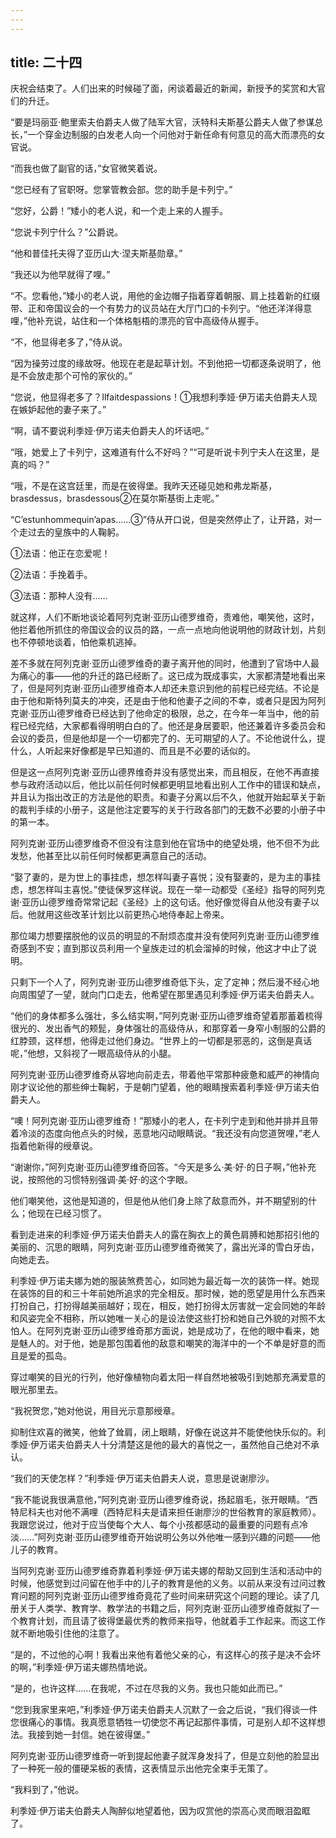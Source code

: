 ```yaml
---
---
---
```

title: 二十四
---



庆祝会结束了。人们出来的时候碰了面，闲谈着最近的新闻，新授予的奖赏和大官们的升迁。

“要是玛丽亚·鲍里索夫伯爵夫人做了陆军大官，沃特科夫斯基公爵夫人做了参谋总长，”一个穿金边制服的白发老人向一个问他对于新任命有何意见的高大而漂亮的女官说。

“而我也做了副官的话，”女官微笑着说。

“您已经有了官职呀。您掌管教会部。您的助手是卡列宁。”

“您好，公爵！”矮小的老人说，和一个走上来的人握手。

“您说卡列宁什么？”公爵说。

“他和普佳托夫得了亚历山大·涅夫斯基勋章。”

“我还以为他早就得了哩。”

“不。您看他，”矮小的老人说，用他的金边帽子指着穿着朝服、肩上挂着新的红缀带、正和帝国议会的一个有势力的议员站在大厅门口的卡列宁。“他还洋洋得意哩，”他补充说，站住和一个体格魁梧的漂亮的官中高级侍从握手。

“不，他显得老多了，”侍从说。

“因为操劳过度的缘故呀。他现在老是起草计划。不到他把一切都逐条说明了，他是不会放走那个可怜的家伙的。”

“您说，他显得老多了？Ilfaitdespassions！①我想利季娅·伊万诺夫伯爵夫人现在嫉妒起他的妻子来了。”

“啊，请不要说利季娅·伊万诺夫伯爵夫人的坏话吧。”

“哦，她爱上了卡列宁，这难道有什么不好吗？”“可是听说卡列宁夫人在这里，是真的吗？”

“哦，不是在这宫廷里，而是在彼得堡。我昨天还碰见她和弗龙斯基，brasdessus，brasdessous②在莫尔斯基街上走呢。”

“C’estunhommequin’apas……③”侍从开口说，但是突然停止了，让开路，对一个走过去的皇族中的人鞠躬。



①法语：他正在恋爱呢！

②法语：手挽着手。

③法语：那种人没有……

就这样，人们不断地谈论着阿列克谢·亚历山德罗维奇，责难他，嘲笑他，这时，他拦着他所抓住的帝国议会的议员的路，一点一点地向他说明他的财政计划，片刻也不停顿地谈着，怕他乘机逃掉。

差不多就在阿列克谢·亚历山德罗维奇的妻子离开他的同时，他遭到了官场中人最为痛心的事——他的升迁的路已经断了。这已成为既成事实，大家都清楚地看出来了，但是阿列克谢·亚历山德罗维奇本人却还未意识到他的前程已经完结。不论是由于他和斯特列莫夫的冲突，还是由于他和他妻子之间的不幸，或者只是因为阿列克谢·亚历山德罗维奇已经达到了他命定的极限，总之，在今年一年当中，他的前程已经完结，大家都看得明明白白的了。他还是身居要职，他还兼着许多委员会和会议的委员，但是他却是一个一切都完了的、无可期望的人了。不论他说什么，提什么，人听起来好像都是早已知道的、而且是不必要的话似的。

但是这一点阿列克谢·亚历山德界维奇并没有感觉出来，而且相反，在他不再直接参与政府活动以后，他比以前任何时候都更明显地看出别人工作中的错误和缺点，并且认为指出改正的方法是他的职责。和妻子分离以后不久，他就开始起草关于新的裁判手续的小册子，这是他注定要写的关于行政各部门的无数不必要的小册子中的第一本。

阿列克谢·亚历山德罗维奇不但没有注意到他在官场中的绝望处境，他不但不为此发愁，他甚至比以前任何时候都更满意自己的活动。

“娶了妻的，是为世上的事挂虑，想怎样叫妻子喜悦；没有娶妻的，是为主的事挂虑，想怎样叫主喜悦。”使徒保罗这样说。现在一举一动都受《圣经》指导的阿列克谢·亚历山德罗维奇常常记起《圣经》上的这句话。他好像觉得自从他没有妻子以后。他就用这些改革计划比以前更热心地侍奉起上帝来。

那位竭力想要摆脱他的议员的明显的不耐烦态度并没有使阿列克谢·亚历山德罗维奇感到不安；直到那议员利用一个皇族走过的机会溜掉的时候，他这才中止了说明。

只剩下一个人了，阿列克谢·亚历山德罗维奇低下头，定了定神；然后漫不经心地向周围望了一望，就向门口走去，他希望在那里遇见利季娅·伊万诺夫伯爵夫人。

“他们的身体都多么强壮，多么结实啊，”阿列克谢·亚历山德罗维奇望着那蓄着梳得很光的、发出香气的颊髭，身体强壮的高级侍从，和那穿着一身窄小制服的公爵的红脖颈，这样想，他得走过他们身边。“世界上的一切都是邪恶的，这倒是真话呢，”他想，又斜视了一眼高级侍从的小腿。

阿列克谢·亚历山德罗维奇从容地向前走去，带着他平常那种疲惫和威严的神情向刚才议论他的那些绅士鞠躬，于是朝门望着，他的眼睛搜索着利季娅·伊万诺夫伯爵夫人。

“噢！阿列克谢·亚历山德罗维奇！”那矮小的老人，在卡列宁走到和他并排并且带着冷淡的态度向他点头的时候，恶意地闪动眼睛说。“我还没有向您道贺哩，”老人指着他新得的绶章说。

“谢谢你，”阿列克谢·亚历山德罗维奇回答。“今天是多么·美·好·的日子啊，”他补充说，按照他的习惯特别强调·美·好·的这个字眼。

他们嘲笑他，这他是知道的，但是他从他们身上除了敌意而外，并不期望别的什么；他现在已经习惯了。

看到走进来的利季娅·伊万诺夫伯爵夫人的露在胸衣上的黄色肩膊和她那招引他的美丽的、沉思的眼睛，阿列克谢·亚历山德罗维奇微笑了，露出光泽的雪白牙齿，向她走去。

利季娅·伊万诺夫娜为她的服装煞费苦心，如同她为最近每一次的装饰一样。她现在装饰的目的和三十年前她所追求的完全相反。那时候，她的愿望是用什么东西来打扮自己，打扮得越美丽越好；现在，相反，她打扮得太厉害就一定会同她的年龄和风姿完全不相称，所以她唯一关心的是设法使这些打扮和她自己外貌的对照不太怕人。在阿列克谢·亚历山德罗维奇那方面说，她是成功了，在他的眼中看来，她是魅人的。对于他，她是那包围着他的敌意和嘲笑的海洋中的一个不单是好意的而且是爱的孤岛。

穿过嘲笑的目光的行列，他好像植物向着太阳一样自然地被吸引到她那充满爱意的眼光那里去。

“我祝贺您，”她对他说，用目光示意那绶章。

抑制住欢喜的微笑，他耸了耸肩，闭上眼睛，好像在说这并不能使他快乐似的。利季娅·伊万诺夫伯爵夫人十分清楚这是他的最大的喜悦之一，虽然他自己绝对不承认。

“我们的天使怎样？”利季娅·伊万诺夫伯爵夫人说，意思是说谢廖沙。

“我不能说我很满意他，”阿列克谢·亚历山德罗维奇说，扬起眉毛，张开眼睛。“西特尼科夫也对他不满哩（西特尼科夫是请来担任谢廖沙的世俗教育的家庭教师）。我跟您说过，他对于应当使每个大人、每个小孩都感动的最重要的问题有点冷淡……”阿列克谢·亚历山德罗维奇开始说明公务以外他唯一感到兴趣的问题——他儿子的教育。

当阿列克谢·亚历山德罗维奇靠着利季娅·伊万诺夫娜的帮助又回到生活和活动中的时候，他感觉到过问留在他手中的儿子的教育是他的义务。以前从来没有过问过教育问题的阿列克谢·亚历山德罗维奇竟花了些时间来研究这个问题的理论。读了几册关于人类学、教育学、教学法的书籍之后，阿列克谢·亚历山德罗维奇就拟了一个教育计划，而且请了彼得堡最优秀的教师来指导，他就着手工作起来。而这工作就不断地吸引住他的注意了。

“是的，不过他的心啊！我看出来他有着他父亲的心，有这样心的孩子是决不会坏的啊，”利季娅·伊万诺夫娜热情地说。

“是的，也许这样……在我呢，不过在尽我的义务。我也只能如此而已。”

“您到我家里来吧，”利季娅·伊万诺夫伯爵夫人沉默了一会之后说，“我们得谈一件您很痛心的事情。我真愿意牺牲一切使您不再记起那件事情，可是别人却不这样想法。我接到她一封信。她在彼得堡。”

阿列克谢·亚历山德罗维奇一听到提起他妻子就浑身发抖了，但是立刻他的脸显出了一种死一般的僵硬呆板的表情，这表情显示出他完全束手无策了。

“我料到了，”他说。

利季娅·伊万诺夫伯爵夫人陶醉似地望着他，因为叹赏他的崇高心灵而眼泪盈眶了。